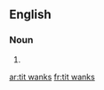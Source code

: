 {{also|titwanks}}
==English==

===Noun===
{{head|en|noun plural form}}

# {{plural of|tit wank|lang=en}}

[[ar:tit wanks]]
[[fr:tit wanks]]